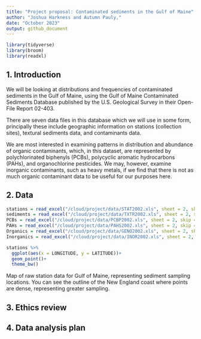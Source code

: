 ```yaml
---
title: "Project proposal: Contaminated sediments in the Gulf of Maine"
author: "Joshua Harkness and Autumn Pauly,"
date: "October 2023"
output: github_document
---
```


```r
library(tidyverse)
library(broom)
library(readxl)
```

## 1. Introduction
We will be looking at distributions and frequencies of contaminated sediments in the Gulf of Maine, using the Gulf of Maine Contaminated Sediments Database published by the U.S. Geological Survey in their Open-File Report 02-403.

There are seven data files in this database which we will use in some form, principally these include geographic information on stations (collection sites), textural sediments data, and contaminants data.

We are most interested in examining patterns in distribution and abundance of organic contaminants, which, in this dataset, are represented by polychlorinated biphenyls (PCBs), polycyclic aromatic hydrocarbons (PAHs), and organochlorine pesticides.  We may, however, examine inorganic contaminants, such as heavy metals, if we find that there is not as much organic contaminant data to be useful for our purposes here.


## 2. Data
```r
stations = read_excel("/cloud/project/data/STAT2002.xls", sheet = 2, skip = 3)
sediments = read_excel("/cloud/project/data/TXTR2002.xls", sheet = 2, skip = 3)
PCBs = read_excel("/cloud/project/data/PCBP2002.xls", sheet = 2, skip = 3)
PAHs = read_excel("/cloud/project/data/PAHS2002.xls", sheet = 2, skip = 3)
Organics = read_excel("/cloud/project/data/GENO2002.xls", sheet = 2, skip = 3)
Inorganics = read_excel("/cloud/project/data/INOR2002.xls", sheet = 2, skip = 3)
```

```r
stations %>%
  ggplot(aes(x = LONGITUDE, y = LATITUDE))+
  geom_point()+
  theme_bw()
```
Map of raw station data for Gulf of Maine, representing sediment sampling locations.  You can see the outline of the New England coast where points are dense, representing greater sampling.

## 3. Ethics review

## 4. Data analysis plan



